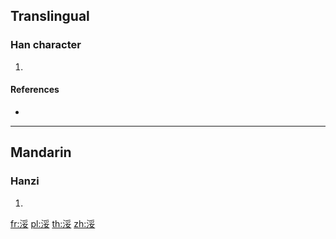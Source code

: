 {{character info/new}}
==Translingual==

===Han character===
{{Han char|rn=85|rad=水|as=07|sn=10|four=32144|canj=EBV}}

# {{defn|Han|sort=水07}}

====References====
* {{Han ref|kx=0625.220|dkj=17511|dj=1027.080|hdz=31628.110|uh=6D7D|ud=28029|bh=D267|bd=53863}}

----

==Mandarin==

===Hanzi===
{{cmn-hanzi|pin=[[suī]] ([[sui1]])|wg=sui<sup>1</sup>}}

# {{defn|lang=cmn|sort=水07}}

[[fr:浽]]
[[pl:浽]]
[[th:浽]]
[[zh:浽]]